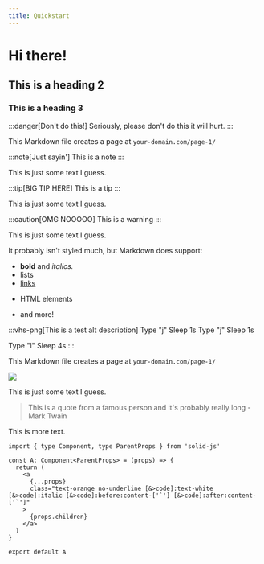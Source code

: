 ```yaml
---
title: Quickstart 
---
```


# Hi there!
## This is a heading 2
### This is a heading 3

:::danger[Don't do this!]
Seriously, please don't do this it will hurt.
:::

This Markdown file creates a page at `your-domain.com/page-1/`

:::note[Just sayin']
This is a note
:::

This is just some text I guess.

:::tip[BIG TIP HERE]
This is a tip
:::

This is just some text I guess.

:::caution[OMG NOOOOO]
This is a warning
:::

This is just some text I guess.

It probably isn't styled much, but Markdown does support:
- **bold** and _italics._
- lists
- [links](https://astro.build)
- <p>HTML elements</p>
- and more!

:::vhs-png[This is a test alt description]
Type "j"
Sleep 1s
Type "j"
Sleep 1s

Type "l"
Sleep 4s
:::

This Markdown file creates a page at `your-domain.com/page-1/`

![](/images/nil.png)

This is just some text I guess.

> This is a quote from a famous person and it's probably really long - Mark Twain

This is more text.

```tsx
import { type Component, type ParentProps } from 'solid-js'

const A: Component<ParentProps> = (props) => {
  return (
    <a
      {...props}
      class="text-orange no-underline [&>code]:text-white [&>code]:italic [&>code]:before:content-['`'] [&>code]:after:content-['`']"
    >
      {props.children}
    </a>
  )
}

export default A
```
